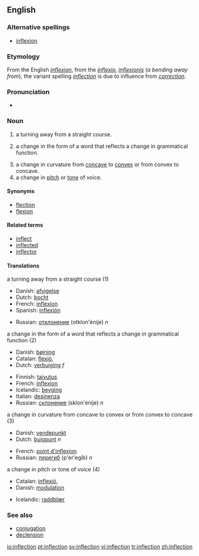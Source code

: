 {{selfref|For inflection templates, see [[Wiktionary:Inflection templates]].}}
==English==
{{wikipedia}}
===Alternative spellings===
*[[inflexion]]

===Etymology===
From the English ''[[inflexion]]'', from the {{L.}} ''[[inflexio]]'', ''[[inflexionis]]'' (''a bending away from''); the variant spelling ''[[inflection]]'' is due to influence from ''[[correction]]''.

===Pronunciation===
*{{audio|en-us-inflection.ogg|Audio (US)}}

===Noun===
{{en-noun|s|-}}

#a turning away from a straight course.
#{{grammar}} a change in the form of a word that reflects a change in grammatical function. 
#a change in curvature from [[concave]] to [[convex]] or from convex to concave.
#a change in [[pitch]] or [[tone]] of voice.

====Synonyms====
*[[flection]]
*[[flexion]]

====Related terms====
*[[inflect]]
*[[inflected]]
*[[inflector]]

====Translations====
;a turning away from a straight course (1)
{{top}}
*Danish: [[afvigelse]]
*Dutch: [[bocht]]
*French: [[inflexion]]
*Spanish: [[inflexión]]
{{mid}}
*Russian: [[отклонение]] (otklon'énije) ''n''
{{bottom}}

;a change in the form of a word that reflects a change in grammatical function (2)
{{top}}
*Danish: [[bøjning]]
*Catalan: [[flexió]], {{f}}
*Dutch: [[verbuiging]] ''f''
{{mid}}
*Finnish: [[taivutus]]
*French: [[inflexion]]
*Icelandic: [[beyging]] {{f}}
*Italian: [[desinenza]] {{f}}
*Russian: [[склонение]] (sklon'énije) ''n''
{{bottom}}

;a change in curvature from concave to convex or from convex to concave (3)
{{top}}
*Danish: [[vendepunkt]]
*Dutch: [[buigpunt]] ''n''
{{mid}}
*French: [[point d'inflexion]]
*Russian: [[перегиб]] (p'er'egíb) ''n''
{{bottom}}

;a change in pitch or tone of voice (4)
{{top}}
*Catalan: [[inflexió]],{{f}}
*Danish: [[modulation]]
{{mid}}
*Icelandic: [[raddblær]] {{m}}
{{bottom}}

===See also===
*[[conjugation]]
*[[declension]]

[[io:inflection]]
[[pt:inflection]]
[[sv:inflection]]
[[vi:inflection]]
[[tr:inflection]]
[[zh:inflection]]
